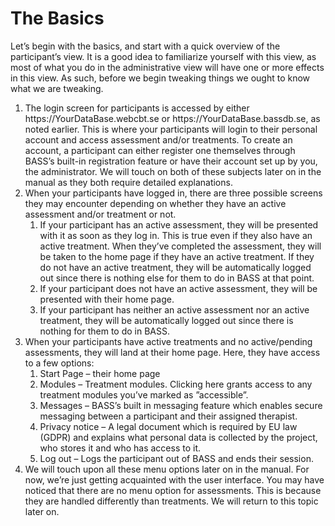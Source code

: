 # The Basics

Let’s begin with the basics, and start with a quick overview of the participant’s view. It is a good idea to familiarize yourself with this view, as most of what you do in the administrative view will have one or more effects in this view. As such, before we begin tweaking things we ought to know what we are tweaking.

1. The login screen for participants is accessed by either https://YourDataBase.webcbt.se or https://YourDataBase.bassdb.se, as noted earlier. This is where your participants will login to their personal account and access assessment and/or treatments. To create an account, a participant can either register one themselves through BASS’s built-in registration feature or have their account set up by you, the administrator. We will touch on both of these subjects later on in the manual as they both require detailed explanations.
2.	When your participants have logged in, there are three possible screens they may encounter depending on whether they have an active assessment and/or treatment or not.
    1.	If your participant has an active assessment, they will be presented with it as soon as they log in. This is true even if they also have an active treatment. When they’ve completed the assessment, they will be taken to the home page if they have an active treatment. If they do not have an active treatment, they will be automatically logged out since there is nothing else for them to do in BASS at that point.
    2.	If your participant does not have an active assessment, they will be presented with their home page.
    3.	If your participant has neither an active assessment nor an active treatment, they will be automatically logged out since there is nothing for them to do in BASS.
3.	When your participants have active treatments and no active/pending assessments, they will land at their home page. Here, they have access to a few options:
    1.	Start Page – their home page
    2.	Modules – Treatment modules. Clicking here grants access to any treatment modules you’ve marked as ”accessible”.
    3.	Messages – BASS’s built in messaging feature which enables secure messaging between a participant and their assigned therapist.
    4.	Privacy notice – A legal document which is required by EU law (GDPR) and explains what personal data is collected by the project, who stores it and who has access to it.
    5.	Log out – Logs the participant out of BASS and ends their session.
4.	We will touch upon all these menu options later on in the manual. For now, we’re just getting acquainted with the user interface. You may have noticed that there are no menu option for assessments. This is because they are handled differently than treatments. We will return to this topic later on.
